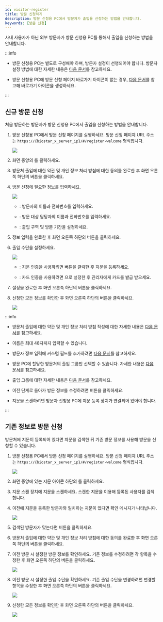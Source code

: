 ```yaml
---
id: visitor-register
title: 방문 신청하기
description: 방문 신청용 PC에서 방문자가 출입을 신청하는 방법을 안내합니다.
keywords: [방문 신청]
---
```


사내 사용자가 아닌 외부 방문자가 방문 신청용 PC를 통해서 출입을 신청하는 방법을 안내합니다.

:::info

* 방문 신청용 PC는 별도로 구성해야 하며, 방문자 설정이 선행되어야 합니다. 방문자 설정 방법에 대한 자세한 내용은 [다음 문서](settings-visitor)를 참고하세요.

* 방문 신청용 PC에 방문 신청 페이지 바로가기 아이콘이 없는 경우, [다음 문서](settings-visitor#settings-visitor-pc-link)를 참고해 바로가기 아이콘을 생성하세요.

:::

## 신규 방문 신청

처음 방문하는 방문자가 방문 신청용 PC에서 출입을 신청하는 방법을 안내합니다.

1. 방문 신청용 PC에서 방문 신청 페이지를 실행하세요. 방문 신청 페이지 URL 주소는 `https://{biostar_x_server_ip}/#/register-welcome` 형식입니다.

    <Image src='/img/biostarx-visitor-register-welcome.png' />

1. 화면 중앙의 <Cmd sid='visitor.welcome.first.time' product='2' />를 클릭하세요.

1. 방문처 출입에 대한 약관 및 개인 정보 처리 방침에 대한 동의를 완료한 후 화면 오른쪽 하단의 <Cmd sid='button.nextPage' product='2' /> 버튼을 클릭하세요.

1. 방문 신청에 필요한 정보를 입력하세요.

    <Image src='/img/biostarx-visitor-register-info.png' />

    * <Cmd sid='common.visitor' product='2' />: 방문자의 이름과 전화번호를 입력하세요.

    * <Cmd sid='visitor.host' product='2' />: 방문 대상 담당자의 이름과 전화번호를 입력하세요.

    * <Cmd sid='visitor.accessInfo' product='2' />: 출입 구역 및 방문 기간을 설정하세요.

1. 정보 입력을 완료한 후 화면 오른쪽 하단의 <Cmd sid='button.nextPage' product='2' /> 버튼을 클릭하세요.

1. 출입 수단을 설정하세요.

    <Image src='/img/biostarx-visitor-register-access-credential.png' />

    * <Cmd sid='common.fingerPrint' product='2' />: 지문 인증을 사용하려면 <Cmd sid='button.addFingerprint' product='2' /> 버튼을 클릭한 후 지문을 등록하세요.

    * <Cmd sid='common.card' product='2' />: 카드 인증을 사용하려면 <Cmd sid='visitor.request' product='2' />으로 설정한 후 관리자에게 카드를 발급 받으세요.

1. 설정을 완료한 후 화면 오른쪽 하단의 <Cmd sid='button.nextPage' product='2' /> 버튼을 클릭하세요.

1. 신청한 모든 정보를 확인한 후 화면 오른쪽 하단의 <Cmd sid='button.register' product='2' /> 버튼을 클릭하세요.

    <Image src='/img/biostarx-visitor-register-complete.png' />

:::info

* 방문처 출입에 대한 약관 및 개인 정보 처리 방침 작성에 대한 자세한 내용은 [다음 문서](settings-visitor#settings-visitor-terms)를 참고하세요.

* 이름은 최대 48자까지 입력할 수 있습니다.

* 방문자 정보 입력에 커스텀 필드를 추가하려면 [다음 문서](settings-visitor#settings-visitor-custom-field)를 참고하세요.

* 방문 PC에 할당한 방문처의 출입 그룹만 선택할 수 있습니다. 자세한 내용은 [다음 문서](settings-visitor#settings-visitor-site)를 참고하세요.

* 출입 그룹에 대한 자세한 내용은 [다음 문서](settings-access-control-manage-access-group)를 참고하세요.

* 이전 단계로 돌아가 방문 정보를 수정하려면 <Cmd sid='button.previousPage' product='2' /> 버튼을 클릭하세요.

* 지문을 스캔하려면 방문자 신청용 PC에 지문 등록 장치가 연결되어 있어야 합니다.

:::


## 기존 정보로 방문 신청

방문처에 지문이 등록되어 있다면 지문을 검색한 뒤 기존 방문 정보를 사용해 방문을 신청할 수 있습니다.

1. 방문 신청용 PC에서 방문 신청 페이지를 실행하세요. 방문 신청 페이지 URL 주소는 `https://{biostar_x_server_ip}/#/register-welcome` 형식입니다.

    <Image src='/img/biostarx-visitor-register-welcome.png' />

1. 화면 중앙에 있는 지문 아이콘 하단의 <Cmd sid='visitor.welcome.search' product='2' />를 클릭하세요.

1. 지문 스캔 장치에 지문을 스캔하세요. 스캔한 지문을 이용해 등록된 사용자를 검색합니다.

1. 이전에 지문을 등록한 방문자와 일치하는 지문이 있다면 확인 메시지가 나타납니다.

    <Image src='/img/biostarx-visitor-register-confirm-message.png' />

1. 검색된 방문자가 맞는다면 <Cmd sid='button.yes' product='2' /> 버튼을 클릭하세요.

1. 방문처 출입에 대한 약관 및 개인 정보 처리 방침에 대한 동의를 완료한 후 화면 오른쪽 하단의 <Cmd sid='button.nextPage' product='2' /> 버튼을 클릭하세요.

1. 이전 방문 시 설정한 방문 정보를 확인하세요. 기존 정보를 수정하려면 각 항목을 수정한 후 화면 오른쪽 하단의 <Cmd sid='button.nextPage' product='2' /> 버튼을 클릭하세요.

    <Image src='/img/biostarx-visitor-register-saved-info.png' />

1. 이전 방문 시 설정한 출입 수단을 확인하세요. 기존 출입 수단을 변경하려면 변경할 항목을 수정한 후 화면 오른쪽 하단의 <Cmd sid='button.nextPage' product='2' /> 버튼을 클릭하세요.

    <Image src='/img/biostarx-visitor-register-saved-access-credential.png' />

1. 신청한 모든 정보를 확인한 후 화면 오른쪽 하단의 <Cmd sid='button.register' product='2' /> 버튼을 클릭하세요.

    <Image src='/img/biostarx-visitor-register-complete.png' />
